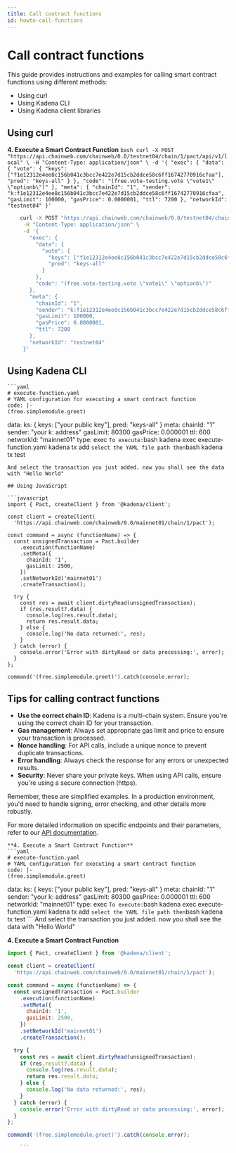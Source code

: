 ```yaml
---
title: Call contract functions
id: howto-call-functions
---
```


<head>
  <title>Call a contract function</title>
  <meta name="description" content="A guide to crafting blockchain calls using Traditional API, Kadena CLI, and Kadena.js" />
</head>

# Call contract functions

This guide provides instructions and examples for calling smart contract functions using different methods:

- Using curl
- Using Kadena CLI
- Using Kadena client libraries

## Using curl

  **4. Execute a Smart Contract Function**
    ```bash
    curl -X POST "https://api.chainweb.com/chainweb/0.0/testnet04/chain/1/pact/api/v1/local" \
     -H "Content-Type: application/json" \
     -d '{
       "exec": {
         "data": {
           "vote": {
             "keys": ["f1e12312e4ee8c156b041c3bcc7e422e7d15cb2ddce58c6ff16742770916cfaa"],
             "pred": "keys-all"
           }
         },
         "code": "(free.vote-testing.vote \"vote1\" \"optionb\")"
       },
       "meta": {
         "chainId": "1",
         "sender": "k:f1e12312e4ee8c156b041c3bcc7e422e7d15cb2ddce58c6ff16742770916cfaa",
         "gasLimit": 100000,
         "gasPrice": 0.0000001,
         "ttl": 7200
       },
       "networkId": "testnet04"
     }'
    ```


```bash
    curl -X POST "https://api.chainweb.com/chainweb/0.0/testnet04/chain/1/pact/api/v1/local" \
     -H "Content-Type: application/json" \
     -d '{
       "exec": {
         "data": {
           "vote": {
             "keys": ["f1e12312e4ee8c156b041c3bcc7e422e7d15cb2ddce58c6ff16742770916cfaa"],
             "pred": "keys-all"
           }
         },
         "code": "(free.vote-testing.vote \"vote1\" \"optionb\")"
       },
       "meta": {
         "chainId": "1",
         "sender": "k:f1e12312e4ee8c156b041c3bcc7e422e7d15cb2ddce58c6ff16742770916cfaa",
         "gasLimit": 100000,
         "gasPrice": 0.0000001,
         "ttl": 7200
       },
       "networkId": "testnet04"
     }'
```
  
  ## Using Kadena CLI

    ```yaml
    # execute-function.yaml
    # YAML configuration for executing a smart contract function
    code: |-
    (free.simplemodule.greet)
  data:
    ks: {
     keys: ["your public key"],
     pred: "keys-all"
    }
  meta:
    chainId: "1"
    sender: "your k: address"
    gasLimit: 80300
    gasPrice: 0.000001
    ttl: 600
  networkId: "mainnet01"
  type: exec
    ```
    To execute:
    ```bash
    kadena exec execute-function.yaml
    kadena tx add
    ```
    select the YAML file path then
    ```bash
    kadena tx test
```
And select the transaction you just added. now you shall see the data with "Hello World"
  
## Using JavaScript

```javascript
import { Pact, createClient } from '@kadena/client';

const client = createClient(
  'https://api.chainweb.com/chainweb/0.0/mainnet01/chain/1/pact');

const command = async (functionName) => {
  const unsignedTransaction = Pact.builder
    .execution(functionName)
    .setMeta({
      chainId: '1',
      gasLimit: 2500,
    })
    .setNetworkId('mainnet01')
    .createTransaction();

  try {
    const res = await client.dirtyRead(unsignedTransaction);
    if (res.result?.data) {
      console.log(res.result.data);
      return res.result.data;
    } else {
      console.log('No data returned:', res);
    }
  } catch (error) {
    console.error('Error with dirtyRead or data processing:', error);
  }
};

command('(free.simplemodule.greet)').catch(console.error);

```

## Tips for calling contract functions

- **Use the correct chain ID**: Kadena is a multi-chain system. Ensure you're using the correct chain ID for your transaction.
- **Gas management**: Always set appropriate gas limit and price to ensure your transaction is processed.
- **Nonce handling**: For API calls, include a unique nonce to prevent duplicate transactions.
- **Error handling**: Always check the response for any errors or unexpected results.
- **Security**: Never share your private keys. When using API calls, ensure you're using a secure connection (https).

Remember, these are simplified examples. In a production environment, you'd need to handle signing, error checking, and other details more robustly.

For more detailed information on specific endpoints and their parameters, refer to our [API documentation](/api/pact-api).


    **4. Execute a Smart Contract Function**
    ```yaml
    # execute-function.yaml
    # YAML configuration for executing a smart contract function
    code: |-
    (free.simplemodule.greet)
  data:
    ks: {
     keys: ["your public key"],
     pred: "keys-all"
    }
  meta:
    chainId: "1"
    sender: "your k: address"
    gasLimit: 80300
    gasPrice: 0.000001
    ttl: 600
  networkId: "mainnet01"
  type: exec
    ```
    To execute:
    ```bash
    kadena exec execute-function.yaml
    kadena tx add
    ```
    select the YAML file path then
    ```bash
    kadena tx test
    ```
    And select the transaction you just added. now you shall see the data with "Hello World"


**4. Execute a Smart Contract Function**
```javascript
import { Pact, createClient } from '@kadena/client';

const client = createClient(
  'https://api.chainweb.com/chainweb/0.0/mainnet01/chain/1/pact');

const command = async (functionName) => {
  const unsignedTransaction = Pact.builder
    .execution(functionName)
    .setMeta({
      chainId: '1',
      gasLimit: 2500,
    })
    .setNetworkId('mainnet01')
    .createTransaction();

  try {
    const res = await client.dirtyRead(unsignedTransaction);
    if (res.result?.data) {
      console.log(res.result.data);
      return res.result.data;
    } else {
      console.log('No data returned:', res);
    }
  } catch (error) {
    console.error('Error with dirtyRead or data processing:', error);
  }
};

command('(free.simplemodule.greet)').catch(console.error);

    ```
